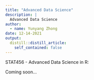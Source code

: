 ```yaml
---
title: "Advanced Data Science"
description: |
  Advanced Data Science
author:
  - name: Yunyang Zhong
date: 12-14-2021
output:
  distill::distill_article:
    self_contained: false
---
```


STAT456 - Advanced Data Science in R:

Coming soon...
